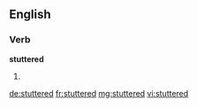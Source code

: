 ==English==

===Verb===
'''stuttered'''

# {{past of|stutter}}

[[de:stuttered]]
[[fr:stuttered]]
[[mg:stuttered]]
[[vi:stuttered]]